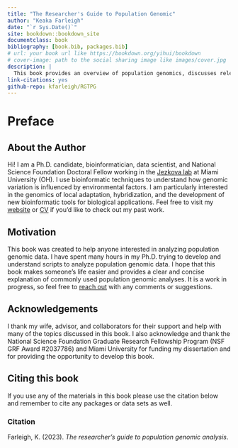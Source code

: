 --- 
title: "The Researcher's Guide to Population Genomic"
author: "Keaka Farleigh"
date: "`r Sys.Date()`"
site: bookdown::bookdown_site
documentclass: book
bibliography: [book.bib, packages.bib]
# url: your book url like https://bookdown.org/yihui/bookdown
# cover-image: path to the social sharing image like images/cover.jpg
description: |
  This book provides an overview of population genomics, discusses relevant statistics, and includes tested tutorials and workflows that can be applied to population genomic datasets.
link-citations: yes
github-repo: kfarleigh/RGTPG
---

# Preface {-}
## About the Author {-}
Hi! I am a Ph.D. candidate, bioinformatician, data scientist, and National Science Foundation Doctoral Fellow working in the [Jezkova lab](https://caloprymnus.com/) at Miami University (OH). I use bioinformatic techniques to understand how genomic variation is influenced by environmental factors. I am particularly interested in the genomics of local adaptation, hybridization, and the development of new bioinformatic tools for biological applications. Feel free to visit my [website](https://kfarleigh.github.io/) or [CV](https://kfarleigh.github.io/CV/KFarleigh_CV_1-13-2023.pdf) if you'd like to check out my past work. 

## Motivation  {-}
This book was created to help anyone interested in analyzing population genomic data. I have spent many hours in my Ph.D. trying to develop and understand scripts to analyze population genomic data. I hope that this book makes someone's life easier and provides a clear and concise explanation of commonly used population genomic analyses. It is a work in progress, so feel free to [reach out](https://kfarleigh.github.io/contact/) with any comments or suggestions.


## Acknowledgements {-}
I thank my wife, advisor, and collaborators for their support and help with many of the topics discussed in this book. I also acknowledge and thank the National Science Foundation Graduate Research Fellowship Program (NSF GRF Award #2037786) and Miami University for funding my dissertation and for providing the opportunity to develop this book.

## Citing this book {-}
If you use any of the materials in this book please use the citation below and remember to cite any packages or data sets as well. 

### Citation {-}
Farleigh, K. (2023). *The researcher's guide to population genomic analysis*. 